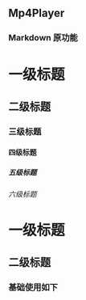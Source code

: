 
<Meta title="MDX/Mp4Player" component={Mp4Player} />

## Mp4Player

### Markdown 原功能

# 一级标题

## 二级标题

### 三级标题

#### 四级标题

##### 五级标题

###### 六级标题

# 一级标题

## 二级标题

### 基础使用如下

<Canvas>
  <Story name="Mp4Player">
    <Mp4Player
      controls={true}
      autoPlay={false}
      url="https://lf9-cdn-tos.bytecdntp.com/cdn/expire-1-M/byted-player-videos/1.0.0/xgplayer-demo-720p.mp4"
      style={{
        width: "100%"
      }}
    />
  </Story>
</Canvas>
